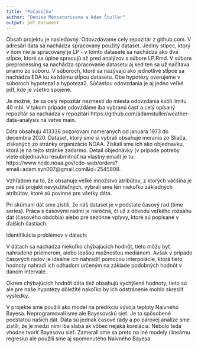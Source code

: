 ```yaml
---
title: "Počasíčko"
author: "Denisa Mensatorisova a Adam Štuller"
output: pdf_document
---
```



Obsah projektu je nasledovný. Odovzdávame cely repozitár z github.com. V adresári data sa nachádza spracovaný použitý dataset. Jediny stĺpec, ktorý v ňom nie je spracovaný je LP - v tomto datasete sa nachádza ako dva stĺpce, ktoré sa úplne spracujú až pred analýzov s súbore LP.Rmd. V súbore preprocessing sa nachádza spracovanie datasetu aj ked ten sa už načítava priamo zo súboru. V súboroch, ktoré sa nazývajú ako jednotlivé stĺpce sa nachádza EDA ku každému stĺpcu datasetu. Obe hypotézy overujeme v súboroch hypoteza1 a hypoteza2. Súčasťou odovzdania je aj jedno veľké pdf, kde je všetko spojene. 

Je možné, že sa celý repozitár nezmestí do miesta odovzdania kvôli limitu 40 mbi. V takom prípade odovzdáme iba vybranú časť a celý opísaný repozitár sa nachádza v repozitári https://github.com/adamstuller/weather-data-analysis na vetve main.


Dáta obsahujú 413336 pozorovaní nameraných od januára 1973 do decembra 2020. Dataset, ktorý sme si vybrali obsahuje merania zo Sliača, získaných zo stránky organizácie NOAA. Získali sme ich ako objednavku, ktorá je na tejto stránke zadarmo. Detail objednávky (v prípade potreby viete objednavku resubmitnúť na vlastný email) je tu:
https://www.ncdc.noaa.gov/cdo-web/orders?email=adam.syn007@gmail.com&id=2545808.

Vzhľadom na to, že obsahuje veľké množstvo atribútov, z ktorých väčšina je pre náš projekt nevyužiteľných, vybrali sme len niekoľko základných atribútov, ktoré sú povinné pre všetky dáta. 

Pri skúmaní dát sme zistili, že náš dataset je v podstate časový rad (time series). Práca s časovými radmi je náročná, či už z dôvodu veľkého rozsahu dát (časového obdobia) alebo pre sezónne vplyvy, ktoré sú popísané v ďalších častiach.

Identifikácia problémov v dátach:

V dátach sa nachádza niekoľko chýbajúcich hodnôt, tieto môžu byť nahradené priemerom, alebo lepšou možnosťou mediánom. Avšak v prípade časových radov je ideálne ich nahradiť pomocou interpolácie, ktorá tieto hodnoty nahradí ich odhadom určeným na základe podobných hodnôt v danom intervale.

Okrem chýbajúcich hodnôt dáta tiež obsahujú vychýlené hodnoty, tieto sú ale pre naše hypotézy dôležité nakoľko by ich odstránenie mohlo skresliť výsledky.

V projekte sme použili ako model na predikciu vývoja teploty Naivného Bayesa. Neprogramovali sme ale Bayesovskú sieť. Je to spôsobené podstatou našich dát. Dáta sú jednak časové rady a po párovej analíze sme zistili, že je medzi nimi iba slabá ak vôbec nejaká korelácia. Nebolo teda vhodne tvoriť Bayesovu sieť. Zamerali sme sa preto na iné modely (lineárnu regresiu) ale použili sme aj spomenutého Naivného Bayesa.

